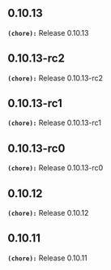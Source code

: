 ## 0.10.13
**`(chore):`** Release 0.10.13

## 0.10.13-rc2
**`(chore):`** Release 0.10.13-rc2

## 0.10.13-rc1
**`(chore):`** Release 0.10.13-rc1

## 0.10.13-rc0
**`(chore):`** Release 0.10.13-rc0

## 0.10.12
**`(chore):`** Release 0.10.12

## 0.10.11
**`(chore):`** Release 0.10.11


